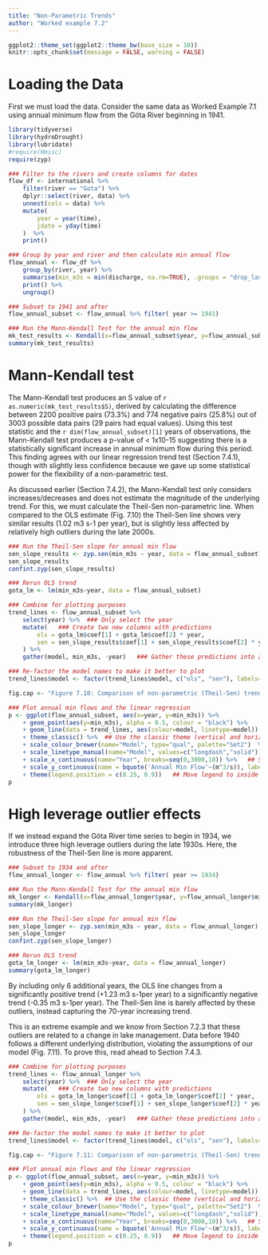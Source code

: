 ```yaml
---
title: "Non-Parametric Trends"
author: "Worked example 7.2"
---
```


```r
ggplot2::theme_set(ggplot2::theme_bw(base_size = 10))
knitr::opts_chunk$set(message = FALSE, warning = FALSE)
```

# Loading the Data
First we must load the data. Consider the same data as Worked Example 7.1 using annual minimum flow from the Göta River beginning in 1941.

```r
library(tidyverse)
library(hydroDrought)
library(lubridate)
#require(Hmisc)
require(zyp)

### Filter to the rivers and create columns for dates
flow_df <- international %>%
	filter(river == "Gota") %>%
	dplyr::select(river, data) %>%
	unnest(cols = data) %>%
	mutate(
		year = year(time),
		jdate = yday(time)
	)  %>%
	print()

### Group by year and river and then calculate min annual flow
flow_annual <- flow_df %>%
	group_by(river, year) %>%
	summarise(min_m3s = min(discharge, na.rm=TRUE), .groups = "drop_last") %>%
	print() %>%
	ungroup()
```

```r
### Subset to 1941 and after
flow_annual_subset <- flow_annual %>% filter( year >= 1941) 

### Run the Mann-Kendall Test for the annual min flow
mk_test_results <- Kendall(x=flow_annual_subset$year, y=flow_annual_subset$min_m3s)
summary(mk_test_results)
```
# Mann-Kendall test

The Mann-Kendall test produces an S value of `r as.numeric(mk_test_results$S)`, derived by calculating the difference between 2200 positive pairs (73.3%) and 774 negative pairs (25.8%) out of 3003 possible data pairs (29 pairs had equal values). Using this test statistic and the `r dim(flow_annual_subset)[1]` years of observations, the Mann-Kendall test produces a p-value of < 1x10-15 suggesting there is a statistically significant increase in annual minimum flow during this period. This finding agrees with our linear regression trend test (Section 7.4.1), though with slightly less confidence because we gave up some statistical power for the flexibility of a non-parametric test. 

As discussed earlier (Section 7.4.2), the Mann-Kendall test only considers increases/decreases and does not estimate the magnitude of the underlying trend. For this, we must calculate the Theil-Sen non-parametric line. When compared to the OLS estimate (Fig. 7.10) the Theil-Sen line shows very similar results (1.02 m3 s-1 per year), but is slightly less affected by relatively high outliers during the late 2000s. 

```r
### Run the Theil-Sen slope for annual min flow
sen_slope_results <- zyp.sen(min_m3s ~ year, data = flow_annual_subset)
sen_slope_results
confint.zyp(sen_slope_results)
```

```r
### Rerun OLS trend
gota_lm <- lm(min_m3s~year, data = flow_annual_subset)

### Combine for plotting purposes
trend_lines <- flow_annual_subset %>% 
	select(year) %>%  ### Only select the year
	mutate(   ### Create two new columns with predictions
		ols = gota_lm$coef[1] + gota_lm$coef[2] * year,
		sen = sen_slope_results$coef[1] + sen_slope_results$coef[2] * year
	) %>% 
	gather(model, min_m3s, -year)   ### Gather these predictions into a long format for plotting

### Re-factor the model names to make it better to plot
trend_lines$model <- factor(trend_lines$model, c("ols", "sen"), labels=c("Ordinary Least Squares (OLS)", "Thiel-Sen Slope"))
```

```r
fig.cap <- "Figure 7.10: Comparison of non-parametric (Theil-Sen) trend with parametric (OLS) trend for annual minimum flows on the Gota river after 1940."
```

```r
### Plot annual min flows and the linear regression
p <- ggplot(flow_annual_subset, aes(x=year, y=min_m3s)) %>%
	+ geom_point(aes(y=min_m3s), alpha = 0.5, colour = "black") %>%
	+ geom_line(data = trend_lines, aes(colour=model, linetype=model)) %>%  ### Plot line fits
	+ theme_classic() %>%  ## Use the classic theme (vertical and horizontal axes)
	+ scale_colour_brewer(name="Model", type="qual", palette="Set2")  %>%  ### Set colors, use color-deficient friendly palette
	+ scale_linetype_manual(name="Model", values=c("longdash","solid"))  %>%   ### Set linetypes
	+ scale_x_continuous(name="Year", breaks=seq(0,3000,10)) %>%   ## Set the x-axis title and style to be years with breaks every 10 years
	+ scale_y_continuous(name = bquote('Annual Min Flow'~(m^3/s)), labels = scales::comma) %>% ## Set the y-axis title and add commas to values
	+ theme(legend.position = c(0.25, 0.9))   ## Move legend to inside figure, upper left
p

```
# High leverage outlier effects

If we instead expand the Göta River time series to begin in 1934, we introduce three high leverage outliers during the late 1930s. Here, the robustness of the Theil-Sen line is more apparent.

```r
### Subset to 1934 and after
flow_annual_longer <- flow_annual %>% filter( year >= 1934) 

### Run the Mann-Kendall Test for the annual min flow
mk_longer <- Kendall(x=flow_annual_longer$year, y=flow_annual_longer$min_m3s)
summary(mk_longer)

### Run the Theil-Sen slope for annual min flow
sen_slope_longer <- zyp.sen(min_m3s ~ year, data = flow_annual_longer)
sen_slope_longer
confint.zyp(sen_slope_longer)

### Rerun OLS trend
gota_lm_longer <- lm(min_m3s~year, data = flow_annual_longer)
summary(gota_lm_longer)
```

By including only 6 additional years, the OLS line changes from a significantly positive trend (+1.23 m3 s-1per year) to a significantly negative trend (-0.35 m3 s-1per year). The Theil-Sen line is barely affected by these outliers, instead capturing the 70-year increasing trend. 

This is an extreme example and we know from Section 7.2.3 that these outliers are related to a change in lake management. Data before 1940 follows a different underlying distribution, violating the assumptions of our model (Fig. 7.11). To prove this, read ahead to Section 7.4.3. 

```r
### Combine for plotting purposes
trend_lines <- flow_annual_longer %>% 
	select(year) %>%  ### Only select the year
	mutate(   ### Create two new columns with predictions
		ols = gota_lm_longer$coef[1] + gota_lm_longer$coef[2] * year,
		sen = sen_slope_longer$coef[1] + sen_slope_longer$coef[2] * year
	) %>% 
	gather(model, min_m3s, -year)   ### Gather these predictions into a long format for plotting

### Re-factor the model names to make it better to plot
trend_lines$model <- factor(trend_lines$model, c("ols", "sen"), labels=c("Ordinary Least Squares (OLS)", "Thiel-Sen Slope"))
```

```r
fig.cap <- "Figure 7.11: Comparison of non-parametric (Theil-Sen) trend with parametric (OLS) trend for annual minimum flows on the Gota river by incorrectly including data from 1934 (prior to dam regulation)."
```

```r
### Plot annual min flows and the linear regression
p <- ggplot(flow_annual_subset, aes(x=year, y=min_m3s)) %>%
	+ geom_point(aes(y=min_m3s), alpha = 0.5, colour = "black") %>%
	+ geom_line(data = trend_lines, aes(colour=model, linetype=model)) %>%  ### Plot line fits
	+ theme_classic() %>%  ## Use the classic theme (vertical and horizontal axes)
	+ scale_colour_brewer(name="Model", type="qual", palette="Set2")  %>%  ### Set colors, use color-deficient friendly palette
	+ scale_linetype_manual(name="Model", values=c("longdash","solid"))  %>%   ### Set linetypes
	+ scale_x_continuous(name="Year", breaks=seq(0,3000,10)) %>%   ## Set the x-axis title and style to be years with breaks every 10 years
	+ scale_y_continuous(name = bquote('Annual Min Flow'~(m^3/s)), labels = scales::comma) %>% ## Set the y-axis title and add commas to values
	+ theme(legend.position = c(0.25, 0.9))   ## Move legend to inside figure, upper left
p
```

